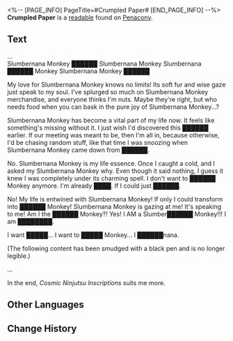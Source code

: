 <%-- [PAGE_INFO]
PageTitle=#Crumpled Paper#
[END_PAGE_INFO] --%>
{{Readable Infobox
|id           = 410
|partIds      = 190705
|title        = 
|image        = Item Penacony Readable 4.png
|world        = Penacony
|parts        = 1
|author       = <!--to be added-->
|description  = A crumpled ball of paper discovered somewhere, filled with text expressing fanatical fervor for Slumbernana Monkey.
|part1        = Crumpled Paper
|source1      = {{cx|Source missing}}
|characters   = 
|factions     = 
}}
'''Crumpled Paper''' is a [[readable]] found on [[Penacony]].
<!--
==Location==
{{Map Embed|<map name>|<marker id>}}
-->
==Text==
...<br />
Slumbernana Monkey ██████ Slumbernana Monkey Slumbernana ██████ Monkey Slumbernana Monkey ██████

My love for Slumbernana Monkey knows no limits! Its soft fur and wise gaze just speak to my soul. I've splurged so much on Slumbernana Monkey merchandise, and everyone thinks I'm nuts. Maybe they're right, but who needs food when you can bask in the pure joy of Slumbernana Monkey...?

Slumbernana Monkey has become a vital part of my life now. It feels like something's missing without it. I just wish I'd discovered this ██████ earlier. If our meeting was meant to be, then I'm all in, because otherwise, I'd be chasing random stuff, like that time I was snoozing when Slumbernana Monkey came down from ██████.

No. Slumbernana Monkey is my life essence. Once I caught a cold, and I asked my Slumbernana Monkey why. Even though it said nothing, I guess it knew I was completely under its charming spell. I don't want to ██████ Monkey anymore. I'm already ████. If I could just ██████.

No! My life is entwined with Slumbernana Monkey! If only I could transform into ██████ Monkey! Slumbernana Monkey is gazing at me! It's speaking to me! Am I the ██████ Monkey?! Yes! I AM a Slumber██████ Monkey!!! I am ████████.

I want █████... I want to █████ Monkey... I ██████nana.

(The following content has been smudged with a black pen and is no longer legible.)

...

In the end, ''Cosmic Ninjutsu Inscriptions'' suits me more.

<!--
==Trivia==
* 
-->
==Other Languages==
{{Other Languages
|en   = Crumpled Paper
|zhs  = 揉成一团的纸
|zht  = 揉成一團的紙
|ja   = 丸められた紙
|ko   = 구겨진 종이
|es   = Papel arrugado
|fr   = Papier chiffonné
|ru   = Смятый лист бумаги
|th   = กระดาษที่ถูกขยำเป็นก้อน
|vi   = Tờ Giấy Vo Tròn
|de   = Zerknülltes Papier
|id   = Kertas yang Digumpal-gumpal
|pt   = Papel Amassado
}}

==Change History==
{{Change History|2.6}}